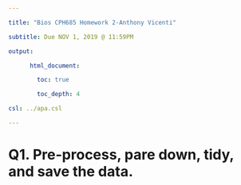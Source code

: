 ```yaml
---

title: "Bios CPH685 Homework 2-Anthony Vicenti"

subtitle: Due NOV 1, 2019 @ 11:59PM

output: 

      html_document:

        toc: true

        toc_depth: 4

csl: ../apa.csl

---
```


# Q1. Pre-process, pare down, tidy, and save the data.




